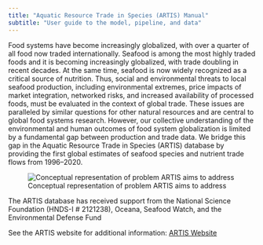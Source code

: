 ```yaml
---
title: "Aquatic Resource Trade in Species (ARTIS) Manual"
subtitle: "User guide to the model, pipeline, and data"
---
```


Food systems have become increasingly globalized, with over a quarter of all food now traded internationally. Seafood is among the most highly traded foods and it is becoming increasingly globalized, with trade doubling in recent decades. At the same time, seafood is now widely recognized as a critical source of nutrition. Thus, social and environmental threats to local seafood production, including environmental extremes, price impacts of market integration, networked risks, and increased availability of processed foods, must be evaluated in the context of global trade. These issues are paralleled by similar questions for other natural resources and are central to global food systems research. However, our collective understanding of the environmental and human outcomes of food system globalization is limited by a fundamental gap between production and trade data. We bridge this gap in the Aquatic Resource Trade in Species (ARTIS) database by providing the first global estimates of seafood species and nutrient trade flows from 1996–2020.

![Conceptual representation of problem ARTIS aims to address](images/artis_fig_V4.png)

The ARTIS database has received support from the National Science Foundation (HNDS-I # 2121238), Oceana, Seafood Watch, and the Environmental Defense Fund


::: {.callout-note title="More resources"}
See the ARTIS website for additional information: [ARTIS Website](https://artisdata.weebly.com/)
:::
